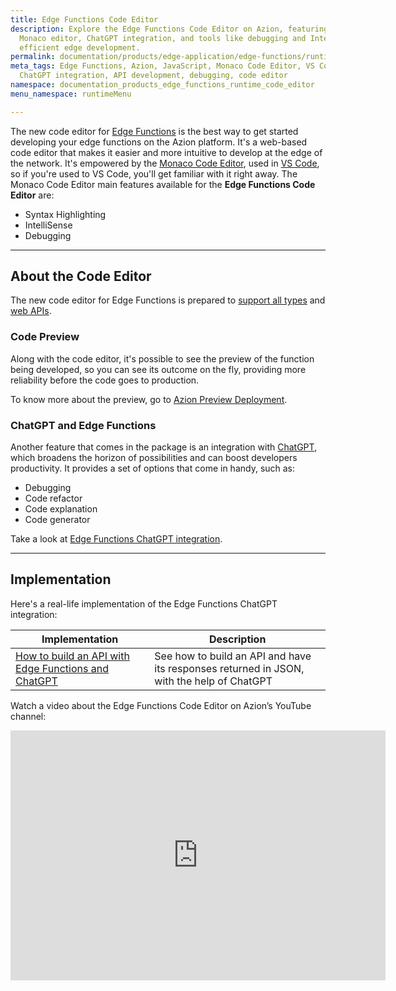 ```yaml
---
title: Edge Functions Code Editor
description: Explore the Edge Functions Code Editor on Azion, featuring VS Code’s
  Monaco editor, ChatGPT integration, and tools like debugging and IntelliSense for
  efficient edge development.
permalink: documentation/products/edge-application/edge-functions/runtime-api/code-editor
meta_tags: Edge Functions, Azion, JavaScript, Monaco Code Editor, VS Code, code development,
  ChatGPT integration, API development, debugging, code editor
namespace: documentation_products_edge_functions_runtime_code_editor
menu_namespace: runtimeMenu

---
```


The new code editor for [Edge Functions](/en/documentation/products/build/edge-application/edge-functions/) is the best way to get started developing your edge functions on the Azion platform. It's a web-based code editor that makes it easier and more intuitive to develop at the edge of the network. It's empowered by the [Monaco Code Editor](https://microsoft.github.io/monaco-editor/docs.html), used in [VS Code](https://code.visualstudio.com/), so if you're used to VS Code, you'll get familiar with it right away. The Monaco Code Editor main features available for the **Edge Functions Code Editor** are:

- Syntax Highlighting
- IntelliSense
- Debugging

---

## About the Code Editor

The new code editor for Edge Functions is prepared to [support all types](/en/documentation/products/edge-application/edge-functions/runtime-apis/javascript/supported-types/) and [web APIs](/en/documentation/products/edge-application/edge-functions/runtime-apis/javascript/web-standards/).

### Code Preview

Along with the code editor, it's possible to see the preview of the function being developed, so you can see its outcome on the fly, providing more reliability before the code goes to production.

To know more about the preview, go to [Azion Preview Deployment](/en/documentation/products/edge-application/edge-functions/runtime-api/preview-deployment/).

### ChatGPT and Edge Functions

Another feature that comes in the package is an integration with [ChatGPT](https://openai.com/blog/chatgpt), which broadens the horizon of possibilities and can boost developers productivity. It provides a set of options that come in handy, such as:

- Debugging
- Code refactor
- Code explanation
- Code generator

Take a look at [Edge Functions ChatGPT integration](/en/documentation/products/edge-application/edge-functions/runtime-api/ai-integration/).

---

## Implementation

Here's a real-life implementation of the Edge Functions ChatGPT integration:

| Implementation | Description |
| --- | --- |
| [How to build an API with Edge Functions and ChatGPT](/en/documentation/products/guides/edge-functions/api-builder/) | See how to build an API and have its responses returned in JSON, with the help of ChatGPT |


Watch a video about the Edge Functions Code Editor on Azion’s YouTube channel:

<iframe
   src="https://www.youtube.com/embed/qPB7Exnh8O4"
   title="Edge Functions Code Editor"
   loading="lazy"
   width="600"
   height="400"
   frameborder="0"
   allow="accelerometer; autoplay; clipboard-write; encrypted-media; gyroscope; picture-in-picture; web-share"
   allowfullscreen></iframe>


